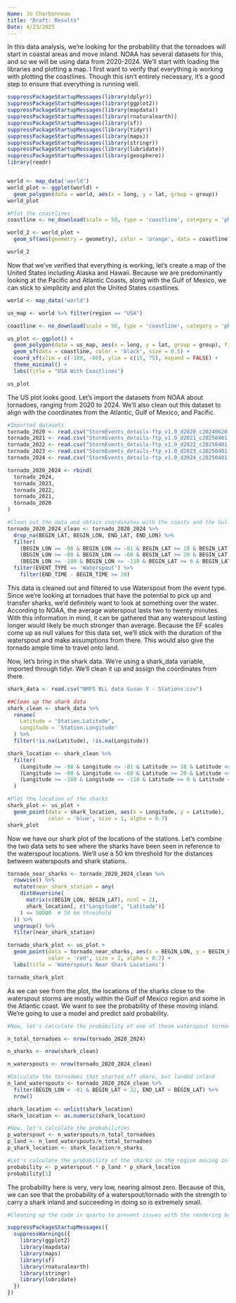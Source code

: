 ```yaml
---
Name: Jo Charbonneau
title: "Draft: Results"
Date: 4/23/2025
---
```


In this data analysis, we're looking for the probability that the tornadoes will start in coastal areas and move inland. NOAA has several datasets for this, and so we will be using data from 2020-2024. We'll start with loading the libraries and plotting a map. I first want to verify that everything is working with plotting the coastlines. Though this isn't entirely necessary, it's a good step to ensure that everything is running well.

```r
suppressPackageStartupMessages(library(dplyr))
suppressPackageStartupMessages(library(ggplot2))
suppressPackageStartupMessages(library(mapdata))
suppressPackageStartupMessages(library(rnaturalearth))
suppressPackageStartupMessages(library(sf))
suppressPackageStartupMessages(library(tidyr))
suppressPackageStartupMessages(library(maps))
suppressPackageStartupMessages(library(stringr))
suppressPackageStartupMessages(library(lubridate))
suppressPackageStartupMessages(library(geosphere))
library(readr)


world <- map_data('world')
world_plot <- ggplot(world) + 
  geom_polygon(data = world, aes(x = long, y = lat, group = group))
world_plot

#Plot the coastlines 
coastline <- ne_download(scale = 50, type = 'coastline', category = 'physical', returnclass = 'sf')

world_2 <- world_plot + 
  geom_sf(aes(geometry = geometry), color = 'orange', data = coastline)

world_2

```

Now that we've verified that everything is working, let's create a map of the United States including Alaska and Hawaii. Because we are predominantly looking at the Pacific and Atlantic Coasts, along with the Gulf of Mexico, we can stick to simplicity and plot the United States coastlines.

```r

world <- map_data('world')

us_map <- world %>% filter(region == "USA")

coastline <- ne_download(scale = 50, type = 'coastline', category = 'physical', returnclass = 'sf')

us_plot <- ggplot() + 
  geom_polygon(data = us_map, aes(x = long, y = lat, group = group), fill = 'lightgray', color = 'black') + 
  geom_sf(data = coastline, color = 'black', size = 0.5) +
  coord_sf(xlim = c(-180, -60), ylim = c(15, 75), expand = FALSE) + 
  theme_minimal() + 
  labs(title = "USA With Coastlines")

us_plot


```

The US plot looks good. Let's import the datasets from NOAA about tornadoes, ranging from 2020 to 2024. We'll also clean out this dataset to align with the coordinates from the Atlantic, Gulf of Mexico, and Pacific.

```r
#Imported datasets
tornado_2020 <- read.csv("StormEvents_details-ftp_v1.0_d2020_c20240620.csv.gz")
tornado_2021 <- read.csv("StormEvents_details-ftp_v1.0_d2021_c20250401.csv.gz")
tornado_2022 <- read.csv("StormEvents_details-ftp_v1.0_d2022_c20250401.csv.gz")
tornado_2023 <- read.csv("StormEvents_details-ftp_v1.0_d2023_c20250401.csv.gz")
tornado_2024 <- read.csv("StormEvents_details-ftp_v1.0_d2024_c20250401.csv.gz")

tornado_2020_2024 <- rbind(
  tornado_2024,
  tornado_2023,
  tornado_2022,
  tornado_2021,
  tornado_2020
)

#Clean out the data and obtain coordinates with the coasts and the Gulf of Mexico
tornado_2020_2024_clean <- tornado_2020_2024 %>%
  drop_na(BEGIN_LAT, BEGIN_LON, END_LAT, END_LON) %>%
  filter(
    (BEGIN_LON >= -98 & BEGIN_LON <= -81 & BEGIN_LAT >= 18 & BEGIN_LAT <= 32)| #Gulf of Mexico
    (BEGIN_LON >= -80 & BEGIN_LON <= -60 & BEGIN_LAT >= 20 & BEGIN_LAT <= 45)| #Atlantic Ocean
    (BEGIN_LON >= -180 & BEGIN_LON <= -110 & BEGIN_LAT >= 0 & BEGIN_LAT <= 45)) %>% #Pacific Ocean
  filter(EVENT_TYPE == 'Waterspout') %>%
    filter(END_TIME - BEGIN_TIME >= 20)
```

This data is cleaned out and filtered to use Waterspout from the event type. Since we're looking at tornadoes that have the potential to pick up and transfer sharks, we'd definitely want to look at something over the water. According to NOAA, the average waterspout lasts two to twenty minutes. With this information in mind, it can be gathered that any waterspout lasting longer would likely be much stronger than average. Because the EF scales come up as null values for this data set, we'll stick with the duration of the waterspout and make assumptions from there. This would also give the tornado ample time to travel onto land.

Now, let's bring in the shark data. We're using a shark_data variable, imported through tidyr. We'll clean it up and assign the coordinates from there.

```r
shark_data <- read.csv("NMFS BLL data Susan V - Stations.csv")

##Clean up the shark data
shark_clean <- shark_data %>%
  rename(
    Latitude = 'Station.Latitude',
    Longitude = 'Station.Longitude'
  ) %>%
  filter(!is.na(Latitude), !is.na(Longitude))

shark_location <- shark_clean %>%
  filter(
    (Longitude >= -98 & Longitude <= -81 & Latitude >= 18 & Latitude <= 32) |
    (Longitude >= -80 & Longitude <= -60 & Latitude >= 20 & Latitude <= 45) |
    (Longitude >= -180 & Longitude <= -110 & Latitude >= 0 & Latitude <= 45)
  )

#Plot the location of the sharks 
shark_plot <- us_plot + 
  geom_point(data = shark_location, aes(x = Longitude, y = Latitude),
             color = 'blue', size = 1, alpha = 0.7)
shark_plot

```

Now we have our shark plot of the locations of the stations. Let's combine the two data sets to see where the sharks have been seen in reference to the waterspout locations. We'll use a 50 km threshold for the distances between waterspouts and shark stations.

```r
tornado_near_sharks <- tornado_2020_2024_clean %>%
  rowwise() %>%
  mutate(near_shark_station = any(
    distHaversine(
      matrix(c(BEGIN_LON, BEGIN_LAT), ncol = 2),
      shark_location[, c("Longitude", "Latitude")]
    ) <= 50000  # 50 km threshold
  )) %>%
  ungroup() %>%
  filter(near_shark_station)

tornado_shark_plot <- us_plot +
  geom_point(data = tornado_near_sharks, aes(x = BEGIN_LON, y = BEGIN_LAT),
             color = 'red', size = 2, alpha = 0.7) +
  labs(title = 'Waterspouts Near Shark Locations')

tornado_shark_plot
```

As we can see from the plot, the locations of the sharks close to the waterspout storms are mostly within the Gulf of Mexico region and some in the Atlantic coast. We want to see the probability of these moving inland. We're going to use a model and predict said probability.

```r
#Now, let's calculate the probability of one of those waterspout tornadoes with sharks moving inland, starting with the waterspout probability

n_total_tornadoes <- nrow(tornado_2020_2024)

n_sharks <- nrow(shark_clean)

n_waterspouts <- nrow(tornado_2020_2024_clean)

#Calculate the tornadoes that started off shore, but landed inland
n_land_waterspouts <- tornado_2020_2024_clean %>%
  filter(BEGIN_LON < -81 & BEGIN_LAT < 32, END_LAT > BEGIN_LAT) %>%
  nrow()

shark_location <- unlist(shark_location)
shark_location <- as.numeric(shark_location)

#Now, let's calculate the probabilities 
p_waterspout <- n_waterspouts/n_total_tornadoes
p_land <- n_land_waterspouts/n_total_tornadoes
p_shark_location <- shark_location/n_sharks

#Let's calculate the probability of the sharks in the region moving inland
probability <- p_waterspout * p_land * p_shark_location
probability[1]
```

The probability here is very, very low, nearing almost zero. Because of this, we can see that the probability of a waterspout/tornado with the strength to carry a shark inland and succeeding in doing so is extremely small.

```r


#Cleaning up the code in quarto to prevent issues with the rendering being messy 

suppressPackageStartupMessages({
  suppressWarnings({
    library(ggplot2)
    library(mapdata)
    library(maps)
    library(sf)
    library(rnaturalearth)
    library(stringr)
    library(lubridate)
  })
})

```
